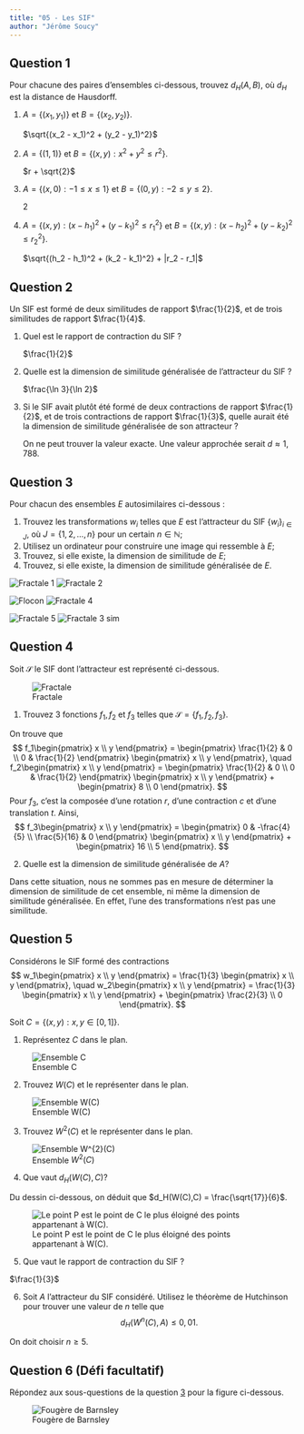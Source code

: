 ```yaml
---
title: "05 - Les SIF"
author: "Jérôme Soucy"
---
```


## Question 1

Pour chacune des paires d'ensembles ci-dessous, trouvez $d_H(A,B)$, où $d_H$ est la distance de Hausdorff.

1. $A = \{(x_1,y_1)\}$ et $B = \{(x_2,y_2)\}$.

   :::solution
   $\sqrt{(x_2 - x_1)^2 + (y_2 - y_1)^2}$
   :::

2. $A = \{(1,1)\}$ et $B = \{(x,y) : x^2 + y^2 \leq r^2\}$.

   :::solution
   $r + \sqrt{2}$
   :::

3. $A = \{(x,0) : -1 \leq x \leq 1\}$ et $B = \{(0,y) : -2 \leq y \leq 2\}$.

   :::solution
   $2$
   :::

4. $A = \{(x,y) : (x - h_1)^2 + (y - k_1)^2 \leq r_1^2\}$ et $B = \{(x,y) : (x - h_2)^2 + (y - k_2)^2 \leq r_2^2\}$.

   :::solution
   $\sqrt{(h_2 - h_1)^2 + (k_2 - k_1)^2} + |r_2 - r_1|$
   :::


## Question 2

Un SIF est formé de deux similitudes de rapport $\frac{1}{2}$, et de trois similitudes de rapport $\frac{1}{4}$.

1. Quel est le rapport de contraction du SIF ?

   :::solution
   $\frac{1}{2}$
   :::

2. Quelle est la dimension de similitude généralisée de l'attracteur du SIF ?

   :::solution
   $\frac{\ln 3}{\ln 2}$
   :::

3. Si le SIF avait plutôt été formé de deux contractions de rapport $\frac{1}{2}$, et de trois contractions de rapport $\frac{1}{3}$, quelle aurait été la dimension de similitude généralisée de son attracteur ?

   :::solution
   On ne peut trouver la valeur exacte. Une valeur approchée serait $d \approx 1{,}788$.
   :::

## Question 3 {#ques-fractals}

Pour chacun des ensembles $E$ autosimilaires ci-dessous :

1. Trouvez les transformations $w_i$ telles que $E$ est l'attracteur du SIF $\{w_i\}_{i \in J}$, où $J = \{1,2,\ldots,n\}$ pour un certain $n \in \mathbb{N}$;
2. Utilisez un ordinateur pour construire une image qui ressemble à $E$;
3. Trouvez, si elle existe, la dimension de similitude de $E$;
4. Trouvez, si elle existe, la dimension de similitude généralisée de $E$.

![Fractale 1](images/fractale1.png) ![Fractale 2](images/fractales2.png)

![Flocon](images/flocon.png) ![Fractale 4](images/fractale4.png)

![Fractale 5](images/fractale5.png) ![Fractale 3 sim](images/fractale3sim.png)


## Question 4

Soit $\mathcal{S}$ le SIF dont l'attracteur est représenté ci-dessous.

![Fractale](Images/fractal3.jpg)

1. Trouvez 3 fonctions $f_1, f_2$ et $f_3$ telles que $\mathcal{S} = \{f_1,f_2,f_3\}$.

:::solution
On trouve que
$$
f_1\begin{pmatrix} x \\ y \end{pmatrix} = \begin{pmatrix} \frac{1}{2} & 0 \\ 0 & \frac{1}{2} \end{pmatrix} \begin{pmatrix} x \\ y \end{pmatrix}, \quad
f_2\begin{pmatrix} x \\ y \end{pmatrix} = \begin{pmatrix} \frac{1}{2} & 0 \\ 0 & \frac{1}{2} \end{pmatrix} \begin{pmatrix} x \\ y \end{pmatrix} + \begin{pmatrix} 8 \\ 0 \end{pmatrix}.
$$
Pour $f_3$, c'est la composée d'une rotation $r$, d'une contraction $c$ et d'une translation $t$. Ainsi,
$$
f_3\begin{pmatrix} x \\ y \end{pmatrix} = \begin{pmatrix} 0 & -\frac{4}{5} \\ \frac{5}{16} & 0 \end{pmatrix} \begin{pmatrix} x \\ y \end{pmatrix} + \begin{pmatrix} 16 \\ 5 \end{pmatrix}.
$$
:::

2. Quelle est la dimension de similitude généralisée de $A$?

:::solution
Dans cette situation, nous ne sommes pas en mesure de déterminer la dimension de similitude de cet ensemble, ni même la dimension de similitude généralisée. En effet, l'une des transformations n'est pas une similitude.
:::


## Question 5

Considérons le SIF formé des contractions
$$
w_1\begin{pmatrix} x \\ y \end{pmatrix} = \frac{1}{3} \begin{pmatrix} x \\ y \end{pmatrix}, \quad
w_2\begin{pmatrix} x \\ y \end{pmatrix} = \frac{1}{3} \begin{pmatrix} x \\ y \end{pmatrix} + \begin{pmatrix} \frac{2}{3} \\ 0 \end{pmatrix}.
$$

Soit $C = \{(x,y) : x,y \in [0,1]\}$.

1. Représentez $C$ dans le plan.

:::solution
![Ensemble C](images/Carre1.png)
:::

2. Trouvez $W(C)$ et le représenter dans le plan.

:::solution
![Ensemble W(C)](images/Carre2.png)
:::

3. Trouvez $W^{2}(C)$ et le représenter dans le plan.

:::solution
![Ensemble $W^{2}(C)$](images/Carre3.png)
:::

4. Que vaut $d_H(W(C),C)$?

:::solution
Du dessin ci-dessous, on déduit que $d_H(W(C),C) = \frac{\sqrt{17}}{6}$.

![Le point P est le point de C le plus éloigné des points appartenant à W(C).](images/Carre4.png)
:::

5. Que vaut le rapport de contraction du SIF ?

:::solution
$\frac{1}{3}$
:::

6. Soit $A$ l'attracteur du SIF considéré. Utilisez le théorème de Hutchinson pour trouver une valeur de $n$ telle que
$$
d_{H}\left(W^{n}(C),A\right) \leq 0{,}01.
$$

:::solution
On doit choisir $n \geq 5$.
:::


## Question 6 (Défi facultatif)

Répondez aux sous-questions de la question [3](#ques-fractals) pour la figure ci-dessous.

![Fougère de Barnsley](images/fougere.png)